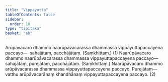 ```yaml
---
title: "Vippayutta"
tableOfContents: false
sidebar:
  order: 10
type: "tipitaka"
basket: "ab"
---
```



<DynamicBreadcrumb />

<Division number="290">

<Paragraph number="4697">
Arūpāvacaro dhammo naarūpāvacarassa dhammassa vippayuttapaccayena paccayo—  sahajātaṃ, pacchājātaṃ. (Saṃkhittaṃ.) (1)
</Paragraph>

<Paragraph number="4698">
Naarūpāvacaro dhammo naarūpāvacarassa dhammassa vippayuttapaccayena paccayo—  sahajātaṃ, purejātaṃ, pacchājātaṃ. (Saṃkhittaṃ.) Naarūpāvacaro dhammo arūpāvacarassa dhammassa vippayuttapaccayena paccayo. <Emphasis>Purejātaṃ</Emphasis>—  vatthu arūpāvacarānaṃ khandhānaṃ vippayuttapaccayena paccayo. (2)
</Paragraph>
</Division>